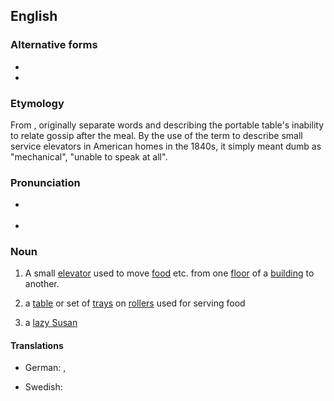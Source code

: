 {{also|dumb-waiter|dumb waiter}}
==English==

===Alternative forms===
* {{l|en|dumb waiter}}
* {{l|en|dumb-waiter}}

===Etymology===
From {{compound|en|dumb|t1=unable to speak|waiter}}, originally separate words and describing the portable table's inability to relate gossip after the meal. By the use of the term to describe small service elevators in American homes in the 1840s, it simply meant dumb as "mechanical", "unable to speak at all".

===Pronunciation===
* {{a|GA|Canada}} {{IPA|/ˈdʌmˌweɪtəɹ/|lang=en}}
* {{audio|en-ca-dumbwaiter.oga|Audio (CA)|lang=en}}

===Noun===
{{en-noun}}

# A small [[elevator]] used to move [[food]] etc. from one [[floor]] of a [[building]] to another.
# {{lb|en|obsolete}} a [[table]] or set of [[tray]]s on [[roller]]s used for serving food
# {{lb|en|obsolete}} a [[lazy Susan]]

====Translations====
{{trans-top|small elevator}}
* German: {{t|de|Speisenaufzug|m}}, {{t|de|Speiseaufzug|m}}
{{trans-mid}}
* Swedish: {{t+|sv|mathiss|c}}
{{trans-bottom}}